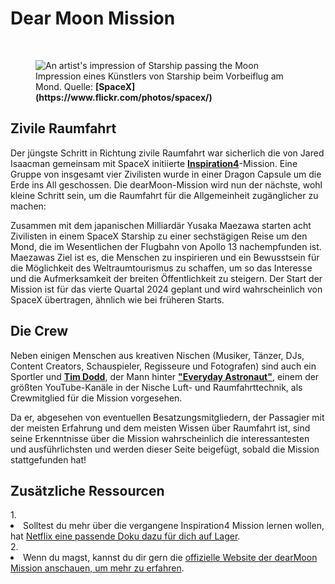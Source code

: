 
# Dear Moon Mission

<ReadingTime />

<br/>
<figure>
<Image src={require(".//../../../resources/images/dearmoon.png")} alt="An artist's impression of Starship passing the Moon" />
<figcaption style={{ color: "rgb(156, 156, 156)", fontSize: "14px", marginTop: "2px" }}>Impression eines Künstlers von Starship beim Vorbeiflug am Mond. Quelle: <strong>[SpaceX](https://www.flickr.com/photos/spacex/)</strong></figcaption>
</figure>

## Zivile Raumfahrt
Der jüngste Schritt in Richtung zivile Raumfahrt war sicherlich die von Jared Isaacman gemeinsam mit SpaceX initiierte <strong>[Inspiration4](https://en.wikipedia.org/wiki/Inspiration4)</strong>-Mission. Eine Gruppe von insgesamt vier Zivilisten wurde in einer Dragon Capsule um die Erde ins All geschossen. Die dearMoon-Mission wird nun der nächste, wohl kleine Schritt sein, um die Raumfahrt für die Allgemeinheit zugänglicher zu machen:

Zusammen mit dem japanischen Milliardär Yusaka Maezawa starten acht Zivilisten in einem SpaceX Starship zu einer sechstägigen Reise um den Mond, die im Wesentlichen der Flugbahn von Apollo 13 nachempfunden ist. Maezawas Ziel ist es, die Menschen zu inspirieren und ein Bewusstsein für die Möglichkeit des Weltraumtourismus zu schaffen, um so das Interesse und die Aufmerksamkeit der breiten Öffentlichkeit zu steigern. Der Start der Mission ist für das vierte Quartal 2024 geplant und wird wahrscheinlich von SpaceX übertragen, ähnlich wie bei früheren Starts.

## Die Crew
Neben einigen Menschen aus kreativen Nischen (Musiker, Tänzer, DJs, Content Creators, Schauspieler, Regisseure und Fotografen) sind auch ein Sportler und <strong>[Tim Dodd](https://en.wikipedia.org/wiki/Tim_Dodd)</strong>, der Mann hinter <strong>["Everyday Astronaut"](https://www.youtube.com/channel/UC6uKrU_WqJ1R2HMTY3LIx5Q)</strong>, einem der größten YouTube-Kanäle in der Nische Luft- und Raumfahrttechnik, als Crewmitglied für die Mission vorgesehen. 

Da er, abgesehen von eventuellen Besatzungsmitgliedern, der Passagier mit der meisten Erfahrung und dem meisten Wissen über Raumfahrt ist, sind seine Erkenntnisse über die Mission wahrscheinlich die interessantesten und ausführlichsten und werden dieser Seite beigefügt, sobald die Mission stattgefunden hat!


<SaveArticleSection article="moon-dear-moon"/>

## Zusätzliche Ressourcen
<AdditionalResources>
  <div>
    <span>1. </span><li>Solltest du mehr über die vergangene Inspiration4 Mission lernen wollen, hat <a href="https://www.netflix.com/title/81441273" target="_blank">Netflix eine passende Doku dazu für dich auf Lager</a>.</li>
  </div>
  <div>
    <span>2. </span><li>Wenn du magst, kannst du dir gern die <a href="https://dearmoon.earth/" target="_blank">offizielle Website der dearMoon Mission anschauen, um mehr zu erfahren</a>.</li>
  </div>
</AdditionalResources>


<Analytics />